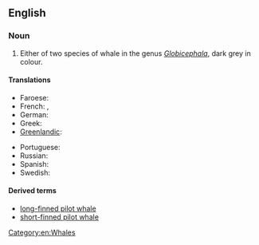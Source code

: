 ==English==
{{wikipedia|Pilot Whale}}

===Noun===
{{en-noun|sg=[[pilot]] [[whale]]}}

# Either of two species of whale in the genus ''[[Globicephala]]'', dark grey in colour. 

====Translations====
{{trans-top|either of two species of whale}}
* Faroese: {{t-|fo|grindahvalur|xs=Faroese}}
* French: {{t|fr|baleine-pilote|f}}, {{t|fr|globicéphale}}
* German: {{t+|de|Grindwal|m}}
* Greek: {{t|el|μαυροδέλφινο|n|tr=maurodélfino|sc=Grek}}
* [[Greenlandic]]: {{t|kl|niisarnaq}}
{{trans-mid}}
* Portuguese: {{t|pt|baleia-piloto|f}}
* Russian: {{t|ru|гринда|f|sc=Cyrl|tr=grínda}}
* Spanish: {{t+|es|calderón|m}}
* Swedish: {{t|sv|grindval|c}}
{{trans-bottom}}

====Derived terms====
*[[long-finned pilot whale]]
*[[short-finned pilot whale]]

[[Category:en:Whales]]